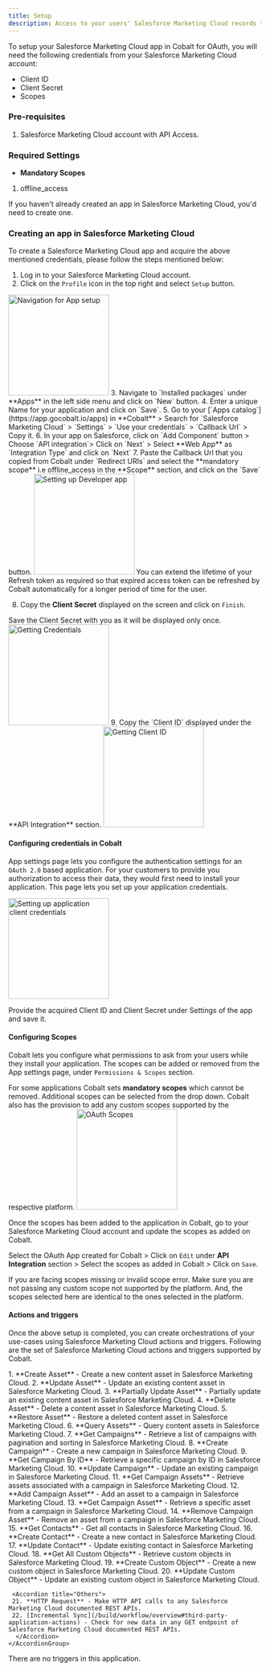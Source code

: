 ```yaml
---
title: Setup
description: Access to your users' Salesforce Marketing Cloud records through OAuth.
---
```

To setup your Salesforce Marketing Cloud app in Cobalt for OAuth, you will need the following credentials from your Salesforce Marketing Cloud account:
- Client ID
- Client Secret
- Scopes

### Pre-requisites

1. Salesforce Marketing Cloud account with API Access.

### Required Settings

* **Mandatory Scopes** 
1. offline_access

<Info>If you haven't already created an app in Salesforce Marketing Cloud, you'd need to create one.</Info>

### Creating an app in Salesforce Marketing Cloud

To create a Salesforce Marketing Cloud app and acquire the above mentioned credentials, please follow the steps mentioned below:

1. Log in to your Salesforce Marketing Cloud account.
2. Click on the `Profile` icon in the top right and select `Setup` button.
<img height="200" src="/images/Salesforce_mc/sfmc_navigation.png" alt="Navigation for App setup"/>
3. Navigate to `Installed packages` under **Apps** in the left side menu and click on `New` button.
4. Enter a unique Name for your application and click on `Save`.
5. Go to your [`Apps catalog`](https://app.gocobalt.io/apps) in **Cobalt** > Search for `Salesforce Marketing Cloud` > `Settings` > `Use your credentials` > `Callback Url` > Copy it.
6. In your app on Salesforce, click on `Add Component` button > Choose `API integration`> Click on `Next` > Select **Web App** as `Integration Type` and click on `Next`
7. Paste the Callback Url that you copied from Cobalt under `Redirect URIs` and select the **mandatory scope** i.e offline_access in the **Scope** section, and click on the `Save` button.
<img height="200" src="/images/Salesforce_mc/sfmc_config.png" alt="Setting up Developer app"/>
<Tip>
You can extend the lifetime of your Refresh token as required so that expired access token can be refreshed by Cobalt automatically for a longer period of time for the user.
</Tip>

8. Copy the **Client Secret** displayed on the screen and click on `Finish`.
<Warning>
Save the Client Secret with you as it will be displayed only once.
</Warning>
<img height="200" src="/images/Salesforce_mc/sfmc_credentials.png" alt="Getting Credentials"/>
9. Copy the `Client ID` displayed under the **API Integration** section.
<img height="200" src="/images/Salesforce_mc/sfmc_credentials_2.png" alt="Getting Client ID"/>

#### Configuring credentials in Cobalt
App settings page lets you configure the authentication settings for an `OAuth 2.0` based application. For your customers to provide you authorization to access their data,
they would first need to install your application. This page lets you set up your application credentials.

<img height="200" src="/images/Salesforce_mc/sfmc_cobalt.png" alt="Setting up application client credentials"/>

Provide the acquired Client ID and Client Secret under Settings of the app and save it.

#### Configuring Scopes
Cobalt lets you configure what permissions to ask from your users while they install your application. The scopes can be added or removed from the App settings page, under `Permissions & Scopes`
section. 

For some applications Cobalt sets **mandatory scopes** which cannot be removed. Additional scopes can be selected from the drop down. Cobalt also has the provision to add any 
custom scopes supported by the respective platform.
<img height="200" src="/images/Salesforce_mc/sfmc_scopes.png" alt="OAuth Scopes"/>

Once the scopes has been added to the application in Cobalt, go to your Salesforce Marketing Cloud account and update the scopes as added on Cobalt.

Select the OAuth App created for Cobalt > Click on `Edit` under **API Integration** section > Select the scopes as added in Cobalt > Click on `Save`. 

<Warning>
If you are facing scopes missing or invalid scope error. Make sure you are not passing any custom scope not supported by the platform. And, the scopes selected here are
identical to the ones selected in the platform.
</Warning>

#### Actions and triggers
Once the above setup is completed, you can create orchestrations of your use-cases using Salesforce Marketing Cloud actions and triggers. Following are the set of Salesforce Marketing Cloud actions and triggers
supported by Cobalt.

<Tabs>
  <Tab title="Actions">
  <AccordionGroup>
  <Accordion title="Asset">
     1. **Create Asset** - Create a new content asset in Salesforce Marketing Cloud.
     2. **Update Asset** - Update an existing content asset in Salesforce Marketing Cloud.
     3. **Partially Update Asset** - Partially update an existing content asset in Salesforce Marketing Cloud.
     4. **Delete Asset** - Delete a content asset in Salesforce Marketing Cloud.
     5. **Restore Asset** - Restore a deleted content asset in Salesforce Marketing Cloud.
     6. **Query Assets** - Query content assets in Salesforce Marketing Cloud.
     </Accordion>
     <Accordion title="Campaign">
     7. **Get Campaigns** - Retrieve a list of campaigns with pagination and sorting in Salesforce Marketing Cloud.
     8. **Create Campaign** - Create a new campaign in Salesforce Marketing Cloud.
     9. **Get Campaign By ID** - Retrieve a specific campaign by ID in Salesforce Marketing Cloud.
     10. **Update Campaign** - Update an existing campaign in Salesforce Marketing Cloud.
     11. **Get Campaign Assets** - Retrieve assets associated with a campaign in Salesforce Marketing Cloud.
     12. **Add Campaign Asset** - Add an asset to a campaign in Salesforce Marketing Cloud.
     13. **Get Campaign Asset** - Retrieve a specific asset from a campaign in Salesforce Marketing Cloud.
     14. **Remove Campaign Asset** - Remove an asset from a campaign in Salesforce Marketing Cloud.
      </Accordion>
     <Accordion title="Contact">
     15. **Get Contacts** - Get all contacts in Salesforce Marketing Cloud.
     16. **Create Contact** - Create a new contact in Salesforce Marketing Cloud.
     17. **Update Contact** - Update existing contact in Salesforce Marketing Cloud.
      </Accordion>
     <Accordion title="Custom Object">
     18. **Get All Custom Objects** - Retrieve custom objects in Salesforce Marketing Cloud.
     19. **Create Custom Object** - Create a new custom object in Salesforce Marketing Cloud.
     20. **Update Custom Object** - Update an existing custom object in Salesforce Marketing Cloud.
      </Accordion>

     <Accordion title="Others">
     21. **HTTP Request** - Make HTTP API calls to any Salesforce Marketing Cloud documented REST APIs.
     22. [Incremental Sync](/build/workflow/overview#third-party-application-actions) - Check for new data in any GET endpoint of Salesforce Marketing Cloud documented REST APIs.
      </Accordion>
    </AccordionGroup>
  </Tab>
  
  <Tab title="Triggers">
        There are no triggers in this application.
  </Tab>
</Tabs>